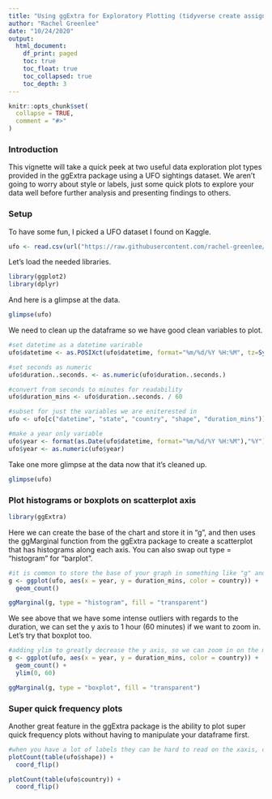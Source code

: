 ```yaml
---
title: "Using ggExtra for Exploratory Plotting (tidyverse create assignment)"
author: "Rachel Greenlee"
date: "10/24/2020"
output: 
  html_document:
    df_print: paged
    toc: true
    toc_float: true
    toc_collapsed: true
    toc_depth: 3
---
```



```r
knitr::opts_chunk$set(
  collapse = TRUE,
  comment = "#>"
)
```

### Introduction

This vignette will take a quick peek at two useful data exploration plot types provided in the ggExtra package using a UFO sightings dataset. We aren't going to worry about style or labels, just some quick plots to explore your data well before further analysis and presenting findings to others.


### Setup
To have some fun, I picked a UFO dataset I found on Kaggle. 

```r
ufo <- read.csv(url("https://raw.githubusercontent.com/rachel-greenlee/data607/master/supports/ufo.csv"))
```


Let's load the needed libraries.

```r
library(ggplot2)
library(dplyr)
```

And here is a glimpse at the data.

```r
glimpse(ufo)
```


We need to clean up the dataframe so we have good clean variables to plot.

```r
#set datetime as a datetime varirable
ufo$datetime <- as.POSIXct(ufo$datetime, format="%m/%d/%Y %H:%M", tz=Sys.timezone())

#set seconds as numeric
ufo$duration..seconds. <- as.numeric(ufo$duration..seconds.)

#convert from seconds to minutes for readability 
ufo$duration_mins <- ufo$duration..seconds. / 60

#subset for just the variables we are eniterested in
ufo <- ufo[c("datetime", "state", "country", "shape", "duration_mins")]

#make a year only variable
ufo$year <- format(as.Date(ufo$datetime, format="%m/%d/%Y %H:%M"),"%Y")
ufo$year <- as.numeric(ufo$year)

```

Take one more glimpse at the data now that it's cleaned up.

```r
glimpse(ufo)
```


### Plot histograms or boxplots on scatterplot axis


```r
library(ggExtra)
```

Here we can create the base of the chart and store it in "g", and then uses the ggMarginal function from the ggExtra package to create a scatterplot that has histograms along each axis. You can also swap out type = "histogram" for "barplot". 

```r
#it is common to store the base of your graph in something like "g" and then add the more advanced graph features to thase base
g <- ggplot(ufo, aes(x = year, y = duration_mins, color = country)) +
  geom_count() 

ggMarginal(g, type = "histogram", fill = "transparent")
```

We see above that we have some intense outliers with regards to the duration, we can set the y axis to 1 hour (60 minutes) if we want to zoom in. Let's try that boxplot too.

```r
#adding ylim to greatly decrease the y axis, so we can zoom in on the majority of the data points without changing our dataframe
g <- ggplot(ufo, aes(x = year, y = duration_mins, color = country)) +
  geom_count() +
  ylim(0, 60)

ggMarginal(g, type = "boxplot", fill = "transparent")
```


### Super quick frequency plots

Another great feature in the ggExtra package is the ability to plot super quick frequency plots without having to manipulate your dataframe first.

```r
#when you have a lot of labels they can be hard to read on the xaxis, coord_flip will swap the axis
plotCount(table(ufo$shape)) +
  coord_flip()
```

```r
plotCount(table(ufo$country)) +
  coord_flip()
```

